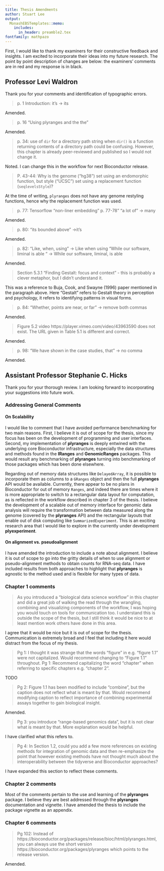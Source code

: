 ```yaml
---
title: Thesis Amendments
author: Stuart Lee
output:
  MonashEBSTemplates::memo:
    includes:
      in_header: preamble2.tex
fontfamily: mathpazo
---
```


First, I would like to thank my examiners for their constructive feedback and insights. I am excited to incorporate their ideas into my future research. The point by point description of changes are below: the examiners' comments are in red and my response is in black.

## Professor Levi Waldron {-}

Thank you for your comments and identification of typographic errors.

> p. 1 Introduction: it’s -> its

Amended.

> p. 16 “Using plyranges and the the”

Amended.

> p. 34: use of `dir` for a directory path string when `dir()` is a function returning contents of a directory path could be confusing. However, this chapter is already peer-reviewed and published so I would not change it.

Noted. I can change this in the workflow for next Bioconductor release.

> P. 43-44: Why is the genome (“hg38”) set using an endomorphic function, but style (“UCSC”) set using a replacement function (`seqlevelsStyle`)?

At the time of writing, `plyranges` does not have any genome restyling functions, hence why the replacement function was used.

> p. 77: Tensorflow “non-liner embedding” p. 77-78” “a lot of” -> many

Amended.

> p. 80: “its bounded above” ->it’s

Amended.

> p. 82: “Like, when, using” -> Like when using “While our software, liminal is able “ -> While our software, liminal, is able

Amended.

>Section 5.3.1 “Finding Gestalt: focus and context” - this is probably a clever metaphor, but I didn’t understand it.

This was a reference to Buja, Cook, and Swayne (1996) paper mentioned in the paragraph above. Here "Gestalt" refers to Gestalt theory in perception and psychology, it refers to identifying patterns in visual forms.

> p. 84: “Whether, points are near, or far” -> remove both commas

Amended.

>Figure 5.2 video https://player.vimeo.com/video/43963590 does not exist. The URL given in Table 5.1 is different and correct.

Amended.


> p. 98: “We have shown in the case studies, that” -> no comma

Amended.


## Assistant Professor Stephanie C. Hicks {-}

Thank you for your thorough review. I am looking forward to incorporating your suggestions into future work.


### Addressing General Comments

#### On Scalability 

I would like to comment that I have avoided performance benchmarking for two main reasons. First, I believe it is out of scope for the thesis, since my focus has been on the development of programming and user interfaces. Second, my implementation of **plyranges** is deeply entwined with the underlying core Bioconductor infrastructure, especially the data structures and methods found in the **IRanges** and **GenomicRanges** packages. This would result any benchmarking of **plyranges** turning into benchmarking of those packages which has been done elsewhere. 

Regarding out of memory data structures like `DelayedArray`, it is possible to incorporate them as columns to a `GRanges` object and then the full **plyranges** API would be available. Currently, there appear to be no plans in Bioconductor for out of memory `Ranges`, and indeed there are times where it is more appropriate to switch to a rectangular data layout for computation, as is reflected in the workflow described in chapter 3 of the thesis. I believe the development of a scalable out of memory interface for genomic data analysis will require the transformation between data measured along the genome (covered by the **plyranges** API) and the rectangular layouts that enable out of disk computing like `SummarizedExperiment`. This is an exciting research area that I would like to explore in the currently under development **plyexperiment**.

#### On alignment vs. pseudoalignment 

I have amended the introduction to include a note about alignment. 
I believe it is out of scope to go into the gritty details of when to use alignment or pseudo-alignment methods to obtain counts for RNA-seq data. I have included results from both approaches to highlight that **plyranges** is agnostic to the method used and is flexible for many types of data.


### Chapter 1 comments

> As you introduced a “biological data science workflow” in this chapter and did a great job of walking the read through the wrangling, combining and visualizing components of the workflow, I was hoping you would touch on tools for communication too. I understand this is outside the scope of the thesis, but I still think it would be nice to at least mention work others have done in this area.

I agree that it would be nice but it is out of scope for the thesis. Communication is extremely broad and I feel that including it here would distract from the focus of my thesis.

> Pg 1: I thought it was strange that the words “figure” in e.g. “figure 1.1” were not capitalized. Would recommend changing to “Figure 1.1” throughout.
> Pg 1: Recommend capitalizing the word “chapter” when referring to specific chapters e.g. “chapter 2”.

TODO

> Pg 2: Figure 1.1 has been modified to include “combine”, but the caption does not reflect what is meant by that. Would recommend modifying caption to reflect importance of combining experimental assays together to gain biological insight.

Amended. 

> Pg 3: you introduce “range-based genomics data”, but it is not clear what is meant by that. More explanation would be helpful.

I have clarified what this refers to.

>Pg 4: In Section 1.2, could you add a few more references on existing methods for integration of genomic data and then re-emphasize the point that however existing methods have not thought much about the interoperability between the tidyverse and Bioconductor approaches?

I have expanded this section to reflect these comments.

### Chapter 2 comments

Most of the comments pertain to the use and learning of the **plyranges** package. I believe they are best addressed through the **plyranges** documentation and vignette. I have amended the thesis to include the package vignette as an appendix. 


### Chapter 6 comments


> Pg 102: Instead of https://bioconductor.org/packages/release/bioc/html/plyranges.html, you can always use the short version https://bioconductor.org/packages/plyranges which points to the release version.

Amended.


